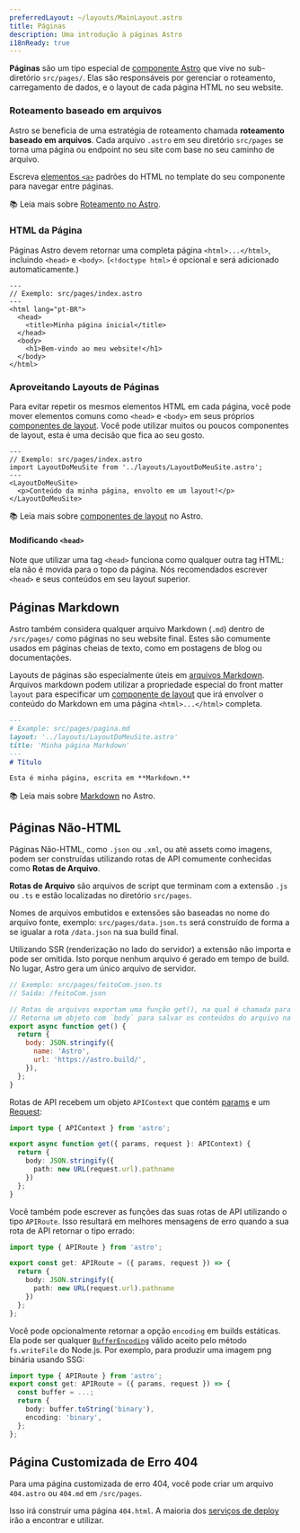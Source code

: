 ```yaml
---
preferredLayout: ~/layouts/MainLayout.astro
title: Páginas
description: Uma introdução à páginas Astro
i18nReady: true
---
```


**Páginas** são um tipo especial de [componente Astro](/pt-br/core-concepts/astro-components/) que vive no sub-diretório  `src/pages/`. Elas são responsáveis por gerenciar o roteamento, carregamento de dados, e o layout de cada página HTML no seu website.

### Roteamento baseado em arquivos

Astro se beneficia de uma estratégia de roteamento chamada **roteamento baseado em arquivos**. Cada arquivo `.astro` em seu diretório `src/pages` se torna uma página ou endpoint no seu site com base no seu caminho de arquivo.

Escreva [elementos `<a>`](https://developer.mozilla.org/pt-BR/docs/Web/HTML/Element/a) padrões do HTML no template do seu componente para navegar entre páginas.

📚 Leia mais sobre [Roteamento no Astro](/pt-br/core-concepts/routing/).

### HTML da Página

Páginas Astro devem retornar uma completa página `<html>...</html>`, incluindo `<head>` e `<body>`. (`<!doctype html>` é opcional e será adicionado automaticamente.)

```astro
---
// Exemplo: src/pages/index.astro
---
<html lang="pt-BR">
  <head>
    <title>Minha página inicial</title>
  </head>
  <body>
    <h1>Bem-vindo ao meu website!</h1>
  </body>
</html>
```

### Aproveitando Layouts de Páginas

Para evitar repetir os mesmos elementos HTML em cada página, você pode mover elementos comuns como `<head>` e `<body>` em seus próprios [componentes de layout](/pt-br/core-concepts/layouts/). Você pode utilizar muitos ou poucos componentes de layout, esta é uma decisão que fica ao seu gosto.

```astro {3} /</?LayoutDoMeuSite>/
---
// Exemplo: src/pages/index.astro
import LayoutDoMeuSite from '../layouts/LayoutDoMeuSite.astro';
---
<LayoutDoMeuSite>
  <p>Conteúdo da minha página, envolto em um layout!</p>
</LayoutDoMeuSite>
```

📚 Leia mais sobre [componentes de layout](/pt-br/core-concepts/layouts/) no Astro.

#### Modificando `<head>`

Note que utilizar uma tag `<head>` funciona como qualquer outra tag HTML: ela não é movida para o topo da página. Nós recomendados escrever `<head>` e seus conteúdos em seu layout superior.

## Páginas Markdown

Astro também considera qualquer arquivo Markdown (`.md`) dentro de `/src/pages/` como páginas no seu website final. Estes são comumente usados em páginas cheias de texto, como em postagens de blog ou documentações.

Layouts de páginas são especialmente úteis em [arquivos Markdown](#páginas-markdown). Arquivos markdown podem utilizar a propriedade especial do front matter `layout` para especificar um [componente de layout](/pt-br/core-concepts/layouts/) que irá envolver o conteúdo do Markdown em uma página `<html>...</html>` completa.

```md {3}
---
# Example: src/pages/pagina.md
layout: '../layouts/LayoutDoMeuSite.astro'
title: 'Minha página Markdown'
---
# Título

Esta é minha página, escrita em **Markdown.**
```

📚 Leia mais sobre [Markdown](/pt-br/guides/markdown-content/) no Astro.


## Páginas Não-HTML

Páginas Não-HTML, como `.json` ou `.xml`, ou até assets como imagens, podem ser construídas utilizando rotas de API comumente conhecidas como **Rotas de Arquivo**.

**Rotas de Arquivo** são arquivos de script que terminam com a extensão `.js` ou `.ts` e estão localizadas no diretório `src/pages`.

Nomes de arquivos embutidos e extensões são baseadas no nome do arquivo fonte, exemplo: `src/pages/data.json.ts` será construído de forma a se igualar a rota `/data.json` na sua build final.

Utilizando SSR (renderização no lado do servidor) a extensão não importa e pode ser omitida. Isto porque nenhum arquivo é gerado em tempo de build. No lugar, Astro gera um único arquivo de servidor.

```js
// Exemplo: src/pages/feitoCom.json.ts
// Saída: /feitoCom.json

// Rotas de arquivos exportam uma função get(), na qual é chamada para gerar o arquivo.
// Retorna um objeto com `body` para salvar os conteúdos do arquivo na sua build final.
export async function get() {
  return {
    body: JSON.stringify({
      name: 'Astro',
      url: 'https://astro.build/',
    }),
  };
}
```

Rotas de API recebem um objeto `APIContext` que contém [params](/pt-br/reference/api-reference/#params) e um [Request](https://developer.mozilla.org/pt-BR/docs/Web/API/Request):

```ts title="src/pages/caminho-request.json.ts"
import type { APIContext } from 'astro';

export async function get({ params, request }: APIContext) {
  return {
    body: JSON.stringify({
      path: new URL(request.url).pathname
    })
  };
}
```

Você também pode escrever as funções das suas rotas de API utilizando o tipo `APIRoute`. Isso resultará em melhores mensagens de erro quando a sua rota de API retornar o tipo errado:

```ts title="src/pages/caminho-request.json.ts"
import type { APIRoute } from 'astro';

export const get: APIRoute = ({ params, request }) => {
  return {
    body: JSON.stringify({
      path: new URL(request.url).pathname
    })
  };
};
```

Você pode opcionalmente retornar a opção `encoding` em builds estáticas. Ela pode ser qualquer [`BufferEncoding`](https://github.com/DefinitelyTyped/DefinitelyTyped/blob/bdd02508ddb5eebcf701fdb8ffd6e84eabf47885/types/node/buffer.d.ts#L169) válido aceito pelo método `fs.writeFile` do Node.js. Por exemplo, para produzir uma imagem png binária usando SSG:

```ts title="src/pages/imagem.png.ts" {7}
import type { APIRoute } from 'astro';
export const get: APIRoute = ({ params, request }) => {
  const buffer = ...;
  return {
    body: buffer.toString('binary'),
    encoding: 'binary',
  };
};
```

## Página Customizada de Erro 404

Para uma página customizada de erro 404, você pode criar um arquivo `404.astro` ou `404.md` em `/src/pages`.

Isso irá construir uma página `404.html`. A maioria dos [serviços de deploy](/pt-br/guides/deploy/) irão a encontrar e utilizar.
